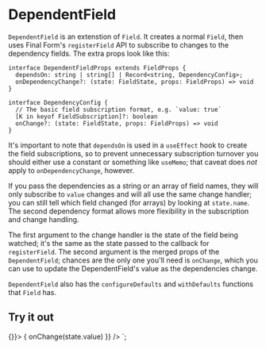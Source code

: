 
<Meta title="Cactus Form/Components/DependentField" />


# DependentField

`DependentField` is an extenstion of `Field`.
It creates a normal `Field`, then uses Final Form's `registerField` API to subscribe
to changes to the dependency fields.
The extra props look like this:

```tsx
interface DependentFieldProps extends FieldProps {
  dependsOn: string | string[] | Record<string, DependencyConfig>;
  onDependencyChange?: (state: FieldState, props: FieldProps) => void
}

interface DependencyConfig {
  // The basic field subscription format, e.g. `value: true`
  [K in keyof FieldSubscription]?: boolean
  onChange?: (state: FieldState, props: FieldProps) => void
}
```

It's important to note that `dependsOn` is used in a `useEffect` hook to create the field subscriptions,
so to prevent unnecessary subscription turnover you should either use a constant or something like `useMemo`;
that caveat does _not_ apply to `onDependencyChange`, however.

If you pass the dependencies as a string or an array of field names, they will only subscribe
to `value` changes and will all use the same change handler;
you can still tell which field changed (for arrays) by looking at `state.name`.
The second dependency format allows more flexibility in the subscription and change handling.

The first argument to the change handler is the state of the field being watched;
it's the same as the state passed to the callback for `registerField`.
The second argument is the merged props of the `DependentField`; chances are the only
one you'll need is `onChange`, which you can use to update the DependentField's
value as the dependencies change.

`DependentField` also has the `configureDefaults` and `withDefaults` functions that `Field` has.

## Try it out

  <Form onSubmit={() => {}}>
    <Field 
      name="Independent Field" 
      label="Basic Field" 
      type="select" 
      options={[{ label: 'Label 1', value: 'value-1'}, { label: 'Label 2', value: 'value-2'}]} 
    />
    <DependentField
      dependsOn="Independent Field"
      name="Dependent Field"
      label="Dependent Field"
      onDependencyChange={(state, { onChange }) => {
        onChange(state.value)
      }}
    />
  </Form>
`;


<LiveProvider code={code} scope={scope}>
  <LiveEditor style={livePreviewStyle} />
  <LiveError />
  <LivePreview />
</LiveProvider>
